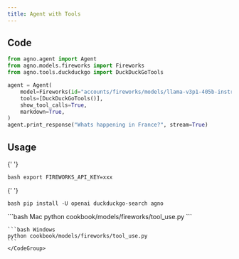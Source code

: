 ```yaml
---
title: Agent with Tools
---
```


## Code

```python cookbook/models/fireworks/tool_use.py
from agno.agent import Agent
from agno.models.fireworks import Fireworks
from agno.tools.duckduckgo import DuckDuckGoTools

agent = Agent(
    model=Fireworks(id="accounts/fireworks/models/llama-v3p1-405b-instruct"),
    tools=[DuckDuckGoTools()],
    show_tool_calls=True,
    markdown=True,
)
agent.print_response("Whats happening in France?", stream=True)
```

## Usage

<Steps>
  <Snippet file="create-venv-step.mdx" />

{' '}

<Step title="Set your API key">```bash export FIREWORKS_API_KEY=xxx ```</Step>

{' '}

<Step title="Install libraries">```bash pip install -U openai duckduckgo-search agno ```</Step>

  <Step title="Run Agent">
    <CodeGroup>
    ```bash Mac
    python cookbook/models/fireworks/tool_use.py
    ```

    ```bash Windows
    python cookbook/models/fireworks/tool_use.py
    ```
    </CodeGroup>

  </Step>
</Steps>
